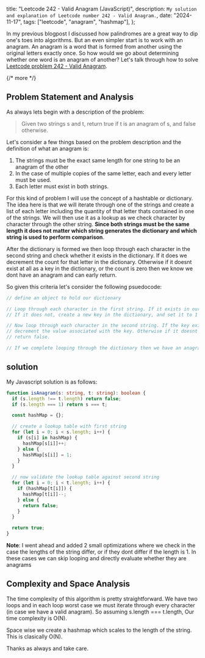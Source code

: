   title: "Leetcode 242 - Valid Anagram (JavaScript)",
  description: `My solution and explanation of Leetcode number 242 - Valid Anagram.`,
  date: "2024-11-17",
  tags: ["leetcode", "anagram", "hashmap"],
};

In my previous blogpost I discussed how palindromes are a great way to dip one's toes into algorithms. But an even simpler start is to work with an anagram. An anagram is a word that is formed from another using the original letters exactly once. So how would we go about determining whether one word is an anagram of another? Let's talk through how to solve [Leetcode problem 242 - Valid Anagram](https://leetcode.com/problems/valid-anagram/description/).

{/* more */}

## Problem Statement and Analysis

As always lets begin with a description of the problem:

> Given two strings s and t, return true if t is an anagram of s, and false otherwise.

Let's consider a few things based on the problem description and the definition of what an anagram is:

1. The strings must be the exact same length for one string to be an anagram of the other
2. In the case of multiple copies of the same letter, each and every letter must be used.
3. Each letter must exist in both strings.

For this kind of problem I will use the concept of a hashtable or dictionary. The idea here is that we will iterate through one of the strings and create a list of each letter including the quantity of that letter thats contained in one of the strings. We will then use it as a lookup as we check character by character through the other string. **Since both strings must be the same length it does not matter which string generates the dictionary and which string is used to perform comparison**.

After the dictionary is formed we then loop through each character in the second string and check whether it exists in the dictionary. If it does we decrement the count for that letter in the dictionary. Otherwise if it doesnt exist at all as a key in the dictionary, or the count is zero then we know we dont have an anagram and can early return.

So given this criteria let's consider the following psuedocode:

```ts
// define an object to hold our dictionary

// Loop through each character in the first string. If it exists in our dictionary, increment the count for that key by one.
// If it does not, create a new key in the dictionary, and set it to 1

// Now loop through each character in the second string. If the key exists and its value is greater than 0,
// decrement the value associated with the key. Otherwise if it doesnt exist or the entry for that key in the dictionary is zero,
// return false.

// If we complete looping through the dictionary then we have an anagram. Return true.
```

## solution

My Javascript solution is as follows:

```ts
function isAnagram(s: string, t: string): boolean {
  if (s.length !== t.length) return false;
  if (s.length === 1) return s === t;

  const hashMap = {};

  // create a lookup table with first string
  for (let i = 0; i < s.length; i++) {
    if (s[i] in hashMap) {
      hashMap[s[i]]++;
    } else {
      hashMap[s[i]] = 1;
    }
  }

  // now validate the lookup table against second string
  for (let i = 0; i < t.length; i++) {
    if (hashMap[t[i]]) {
      hashMap[t[i]]--;
    } else {
      return false;
    }
  }

  return true;
}
```

**Note**: I went ahead and added 2 small optimizations where we check in the case the lengths of the string differ, or if they dont differ if the length is 1. In these cases we can skip looping and directly evaluate whether they are anagrams

## Complexity and Space Analysis

The time complexity of this algorithm is pretty straightforward. We have two loops and in each loop worst case we must iterate through every character (in case we have a valid anagram). So assuming s.length === t.length, Our time complexity is O(N).

Space wise we create a hashmap which scales to the length of the string. This is clasically O(N).

Thanks as always and take care.
